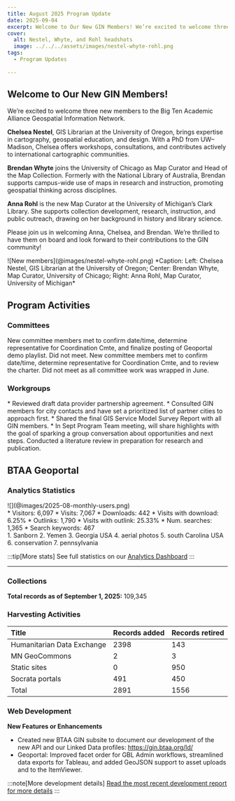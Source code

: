```yaml
---
title: August 2025 Program Update
date: 2025-09-04
excerpt: Welcome to Our New GIN Members! We’re excited to welcome three new members to the Big Ten Academic Alliance Geospatial Information Network.
cover:
  alt: Nestel, Whyte, and Rohl headshots
  image: ../../../assets/images/nestel-whyte-rohl.png
tags:
  - Program Updates
  
---
```


## Welcome to Our New GIN Members!


We’re excited to welcome three new members to the Big Ten Academic Alliance Geospatial Information Network.

**Chelsea Nestel**, GIS Librarian at the University of Oregon, brings expertise in cartography, geospatial education, and design. With a PhD from UW–Madison, Chelsea offers workshops, consultations, and contributes actively to international cartographic communities.

**Brendan Whyte** joins the University of Chicago as Map Curator and Head of the Map Collection. Formerly with the National Library of Australia, Brendan supports campus-wide use of maps in research and instruction, promoting geospatial thinking across disciplines.

**Anna Rohl** is the new Map Curator at the University of Michigan’s Clark Library. She supports collection development, research, instruction, and public outreach, drawing on her background in history and library science.

Please join us in welcoming Anna, Chelsea, and Brendan. We’re thrilled to have them on board and look forward to their contributions to the GIN community!

<CenterLayout>
![New members](@images/nestel-whyte-rohl.png)
*Caption: Left: Chelsea Nestel, GIS Librarian at the University of Oregon; Center: Brendan Whyte, Map Curator, University of Chicago; Right: Anna Rohl, Map Curator, University of Michigan*
</CenterLayout>

## Program Activities

### Committees



<CardGrid>

<Card title="Community Engagement">
New committee members met to confirm date/time, determine representative for Coordination Cmte, and finalize posting of Geoportal demo playlist.
</Card>

<Card title="Coordination">
Did not meet.
</Card>

<Card title="Knowledge">
New committee members met to confirm date/time, determine representative for Coordination Cmte, and to review the charter.
</Card>

<Card title="TECHnology">
Did not meet as all committee work was wrapped in June.
</Card>

</CardGrid>



### Workgroups

<Card title="Geodata Collection Workgroup">
* Reviewed draft data provider partnership agreement.
* Consulted GIN members for city contacts and have set a prioritized list of partner cities to approach first.
</Card>

<Card title="Service Model Collaboration Workgroup">
* Shared the final GIS Service Model Survey Report with all GIN members.
* In Sept Program Team meeting, will share highlights with the goal of sparking a group conversation about opportunities and next steps.
</Card>

<Card title="Geospatial Data Citation Workgroup">
  Conducted a literature review in preparation for research and publication.

</Card>


## BTAA Geoportal 

### Analytics Statistics

<Card title = "Unique visitors by month">
![](@images/2025-08-monthly-users.png)
</Card>
<CardGrid>

<Card title = "This month by the numbers">
<div class = "compact-list">
* Visitors: 6,097
* Visits: 7,067
* Downloads: 442
* Visits with download: 6.25%
* Outlinks: 1,790
* Visits with outlink: 25.33%
* Num. searches: 1,365
* Search keywords: 467
</div>
</Card>

<Card title = "Top internal keyword searches">
<div class = "compact-list">
1. Sanborn
2. Yemen
3. Georgia USA
4. aerial photos
5. south Carolina USA
6. conservation
7. pennsylvania
</div>
</Card>
</CardGrid>

:::tip[More stats]
See full statistics on our [Analytics Dashboard](https://tableau.umn.edu/t/UL/views/BTAAGeoportalusageMatomo/Monthlycharts?%3Aembed=y&%3AisGuestRedirectFromVizportal=y)
:::

---

### Collections

**Total records as of September 1, 2025:** 109,345

### Harvesting Activities

| Title| Records added | Records retired |
| :---- | ----- | ----- |
| Humanitarian Data Exchange | 2398 | 143 |
| MN GeoCommons | 2 | 3 |
| Static sites | 0 | 950 |
| Socrata portals | 491 | 450 |
| Total | 2891 | 1556  |

### Web Development

**New Features or Enhancements**

- Created new BTAA GIN subsite to document our development of the new API and our Linked Data profiles: https://gin.btaa.org/ld/
- Geoportal: Improved facet order for GBL Admin workflows, streamlined data exports for Tableau, and added GeoJSON support to asset uploads and to the ItemViewer.



:::note[More development details]
[Read the most recent development report for more details](https://docs.google.com/document/d/1e9DiZ--1qOdbxT9ukTxidUteCMcVUPV03jgFWmuf5oU/edit?usp=sharing)
:::